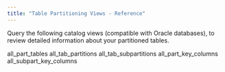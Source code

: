 ```yaml
---
title: "Table Partitioning Views - Reference"
---
```


<div id="table_partitioning_views_reference" class="registered_link"></div>


Query the following catalog views (compatible with Oracle databases), to review detailed information about your partitioned tables.

<div class="toctree" data-maxdepth="3">

all_part_tables all_tab_partitions all_tab_subpartitions all_part_key_columns all_subpart_key_columns

</div>
